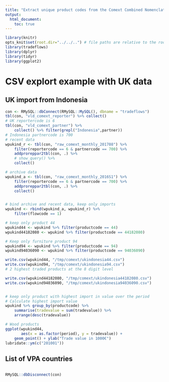 ```yaml
---
title: "Extract unique product codes from the Comext Combined Nomenclature codes"
output:
  html_document:
    toc: true
---
```


```r
library(knitr)
opts_knit$set(root.dir="../../..") # file paths are relative to the root of the project directory
library(tradeflows)
library(dplyr)
library(tidyr)
library(ggplot2)
``` 


# CSV explort example with UK data
## UK import from Indonesia
```r
con <- RMySQL::dbConnect(RMySQL::MySQL(), dbname = "tradeflows")
tbl(con, "vld_comext_reporter") %>% collect() 
# UK reportercode is 6
tbl(con, "vld_comext_partner") %>% 
    collect() %>% filter(grepl("Indonesia",partner))
# Indonesia partnercode is 700
# recent data
wpukind_r <- tbl(con, "raw_comext_monthly_201708") %>% 
    filter(reportercode == 6 & partnercode == 700) %>% 
    addproreppar2tbl(con, .) %>% 
    # show_query() %>% 
    collect()

# archive data
wpukind_a <- tbl(con, "raw_comext_monthly_2016S1") %>% 
    filter(reportercode == 6 & partnercode == 700) %>% 
    addproreppar2tbl(con, .) %>% 
    collect()


# bind archive and recent data, keep only imports
wpukind <- rbind(wpukind_a, wpukind_r) %>% 
    filter(flowcode == 1)

# keep only product 44
wpukind44 <- wpukind %>% filter(productcode == 44)
wpukind44182080 <- wpukind %>% filter(productcode == 44182080)

# Keep only furniture product 94
wpukind94 <- wpukind %>% filter(productcode == 94)
wpukind94036090 <- wpukind %>% filter(productcode == 94036090)

write.csv(wpukind44, "/tmp/comext/ukindonesia44.csv")
write.csv(wpukind94, "/tmp/comext/ukindonesia94.csv")
# 2 highest traded products at the 8 digit level

write.csv(wpukind44182080, "/tmp/comext/ukindonesia44182080.csv")
write.csv(wpukind94036090, "/tmp/comext/ukindonesia94036090.csv")


# keep only product with highest import in value over the period
# Calculate highest import value
wpukind %>% group_by(productcode) %>% 
    summarise(tradevalue = sum(tradevalue)) %>% 
    arrange(desc(tradevalue))

# Wood products
ggplot(wpukind44, 
       aes(x = as.factor(period), y = tradevalue)) +
    geom_point() + ylab("Trade value in 1000€")
lubridate::ym(c("201001"))
```


## List of VPA countries
```r

```



```r
RMySQL::dbDisconnect(con)
```

